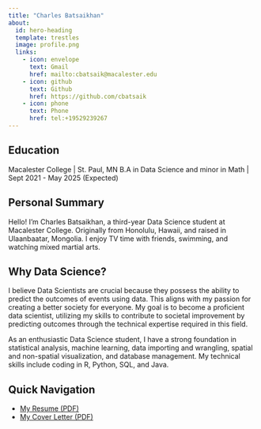 ```yaml
---
title: "Charles Batsaikhan"
about: 
  id: hero-heading
  template: trestles
  image: profile.png
  links:
    - icon: envelope
      text: Gmail
      href: mailto:cbatsaik@macalester.edu
    - icon: github
      text: Github
      href: https://github.com/cbatsaik
    - icon: phone
      text: Phone
      href: tel:+19529239267
---
```


::: {#hero-heading}
## Education

Macalester College \| St. Paul, MN B.A in Data Science and minor in Math \| Sept 2021 - May 2025 (Expected)

## Personal Summary

Hello! I'm Charles Batsaikhan, a third-year Data Science student at Macalester College. Originally from Honolulu, Hawaii, and raised in Ulaanbaatar, Mongolia. I enjoy TV time with friends, swimming, and watching mixed martial arts.

## Why Data Science?

I believe Data Scientists are crucial because they possess the ability to predict the outcomes of events using data. This aligns with my passion for creating a better society for everyone. My goal is to become a proficient data scientist, utilizing my skills to contribute to societal improvement by predicting outcomes through the technical expertise required in this field.

As an enthusiastic Data Science student, I have a strong foundation in statistical analysis, machine learning, data importing and wrangling, spatial and non-spatial visualization, and database management. My technical skills include coding in R, Python, SQL, and Java.

## Quick Navigation

-   [My Resume (PDF)](./resume.pdf)
-   [My Cover Letter (PDF)]()
:::
